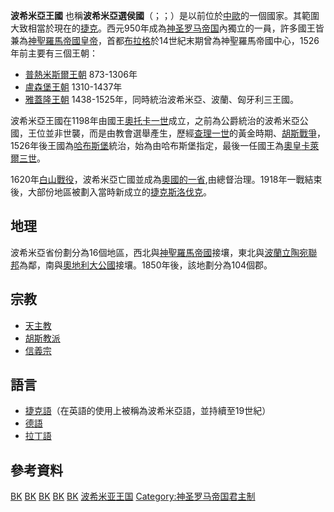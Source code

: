 {{Infobox former country
|native_name  = ''České království'' <small>([[捷克文|捷克文]])</small><br>''Königreich Böhmen'' <small>([[德文|德文]])</small><br>''Regnum Bohemiae'' <small>([[拉丁文|拉丁文]])</small>
|conventional_long_name = 波希米亞王國
|common_name  = 波希米亞選侯國
|
|image_flag   = Flag of Bohemia.svg
|image_coat   = Coat of arms of the Kingdom of Bohemia.svg
|image_map    = Locator Bohemia within the Holy Roman Empire (1618).svg
|image_map_caption = 1618年的波希米亞領地
|
|
|today        = {{ubl| {{CZE}} | {{DEU}} | {{POL}} | {{SVK}} | {{HUN}} | {{AUT}} }}
|region       = 中歐
|continent    = 歐洲
|government_type = [[選舉君主制|選舉君主制]]<br>[[世襲君主制|世襲君主制]](1526年-1768年)
| status           = [[選帝侯|選侯國]]、[[王國|王國]]<br>[[匈牙利王国_(1526年-1867年)|匈牙利王國]]與[[奧地利大公國|奧地利大公國]]（1526年—1804年）的共主邦聯<br>[[奧地利帝國|奧地利帝國]]（1804年—1868年）的構成國
|empire       = 神聖羅馬帝國
|status_text  = 
|
|year_start   = 1198年
|year_end     = 1620年
|
|event_start  = 王國建立
|date_start   = 
|event1       = 獲得世襲皇家稱號
|date_event1  = 1212年9月26日
|event2       = [[盧森堡的約翰|盧森堡的約翰]]
|date_event2  = 1348年4月7日
|event3       = 成為波希米亞皇冠領地的主要部分
|date_event3  = 1355年4月5日
|event4       = 國王成為[[選帝侯|選帝侯]]
|date_event4  = 1356年12月25日
|event_end    = [[奧地利帝國|奧地利帝國]]的[[王室領土|王室領土]]
|date_end     = 1526年
|
|p1           = 波希米亞公國
|flag_p1      = Přemyslovci erb.svg
|s1           = 奧地利帝國
|flag_s1      = Flag_of_the_Habsburg_Monarchy.svg
|
|title_leader = [[捷克君主列表#波希米亚国王|國王]]
|leader1      = [[普熱米斯爾·奧托卡一世|奧托卡一世]] <small>(首任)</small>
|year_leader1 = 1198年–1230年
|leader2      = [[卡爾一世_(奧匈帝國)|卡雷爾四世]] <small>(末任)</small>
|year_leader2 = 1916年–1918年
|
|capital      = [[布拉格|布拉格]]
|religion     = [[羅馬天主教|羅馬天主教]]、[[胡斯派|胡斯派]]、[[路德宗|路德宗]]
|common_languages = [[捷克語|捷克語]]、[[德語|德語]]、[[拉丁文|拉丁文]]
|
|footnotes    = 
}}

'''波希米亞王國''' 也稱'''波希米亞選侯國'''（{{lang-cs|České království}}；{{lang-de|Königreich Böhmen}}；{{lang-la|Regnum Bohemiae}}）是以前位於[[中歐|中歐]]的一個國家。其範圍大致相當於現在的[[捷克|捷克]]。西元950年成為[[神圣罗马帝国|神圣罗马帝国]]內獨立的一員，許多國王皆兼為[[神聖羅馬帝國皇帝|神聖羅馬帝國皇帝]]，首都[[布拉格|布拉格]]於14世紀末期曾為神聖羅馬帝國中心，1526年前主要有三個王朝：

* [[普熱米斯爾王朝|普熱米斯爾王朝]] 873-1306年
* [[盧森堡王朝|盧森堡王朝]] 1310-1437年
* [[雅蓋隆王朝|雅蓋隆王朝]] 1438-1525年，同時統治波希米亞、波蘭、匈牙利三王國。

波希米亞王國在1198年由國王[[普熱米斯爾·奧托卡一世|奧托卡一世]]成立，之前為公爵統治的波希米亞公國，王位並非世襲，而是由教會選舉產生，歷經[[查理四世_(神聖羅馬帝國)|查理一世]]的黃金時期、[[胡斯戰爭|胡斯戰爭]]，1526年後王國為[[哈布斯堡王朝|哈布斯堡]]統治，始為由哈布斯堡指定，最後一任國王為[[奧皇|奧皇]][[卡爾一世_(奧匈帝國)|卡萊爾三世]]。

1620年[[白山戰役|白山戰役]]，波希米亞亡國並成為[[波希米亞王冠領地|奧國的一省]],由總督治理。1918年一戰結束後，大部份地區被劃入當時新成立的[[捷克斯洛伐克第一共和国|捷克斯洛伐克]]。


== 地理 ==
波希米亞省份劃分為16個地區，西北與[[神聖羅馬帝國|神聖羅馬帝國]]接壤，東北與[[波蘭立陶宛聯邦|波蘭立陶宛聯邦]]為鄰，南與[[奧地利大公國|奧地利大公國]]接壤。1850年後，該地劃分為104個郡。

== 宗教 ==
*[[天主教|天主教]]
*[[胡斯教派|胡斯教派]]
*[[信義宗|信義宗]]

== 語言 ==
*[[捷克語|捷克語]]（在英語的使用上被稱為波希米亞語，並持續至19世紀）
*[[德語|德語]]
*[[拉丁語|拉丁語]]

== 參考資料 ==
{{Reflist}}

{{選帝侯}}


[[Category:捷克歷史|BK]]
[[Category:神聖羅馬帝國選侯國|BK]]
[[Category:奧匈帝國|BK]]
[[Category:王國|BK]]
[[Category:1198年建立|BK]]
[[Category:波希米亚王国|]]
[[Category:神圣罗马帝国君主制|Category:神圣罗马帝国君主制]]
